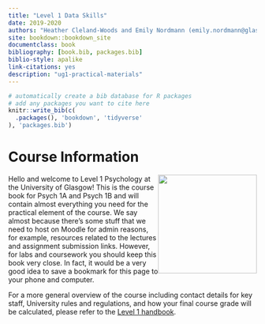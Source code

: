 ```yaml
--- 
title: "Level 1 Data Skills"
date: 2019-2020
authors: "Heather Cleland-Woods and Emily Nordmann (emily.nordmann@glasgow.ac.uk)"
site: bookdown::bookdown_site
documentclass: book
bibliography: [book.bib, packages.bib]
biblio-style: apalike
link-citations: yes
description: "ug1-practical-materials"
---
```


```r
# automatically create a bib database for R packages
# add any packages you want to cite here
knitr::write_bib(c(
  .packages(), 'bookdown', 'tidyverse'
), 'packages.bib')

```

# Course Information {-}

<img src="images/L1.png" style="width: 200px; float: right;">

Hello and welcome to Level 1 Psychology at the University of Glasgow! This is the course book for Psych 1A and Psych 1B and will contain almost everything you need for the practical element of the course. We say almost because there's some stuff that we need to host on Moodle for admin reasons, for example, resources related to the lectures and assignment submission links. However, for labs and coursework you should keep this book very close. In fact, it would be a very good idea to save a bookmark for this page to your phone and computer.

For a more general overview of the course including contact details for key staff, University rules and regulations, and how your final course grade will be calculated, please refer to the [Level 1 handbook](https://moodle.gla.ac.uk/mod/resource/view.php?id=1257922).



